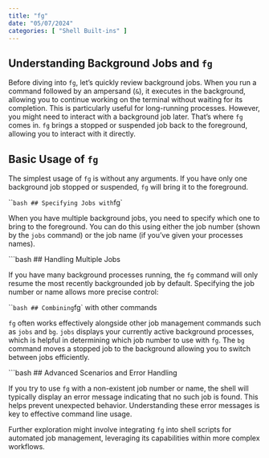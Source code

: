 ```yaml
---
title: "fg"
date: "05/07/2024"
categories: [ "Shell Built-ins" ]
---
```

## Understanding Background Jobs and `fg`

Before diving into `fg`, let's quickly review background jobs.  When you run a command followed by an ampersand (`&`), it executes in the background, allowing you to continue working on the terminal without waiting for its completion.  This is particularly useful for long-running processes.  However, you might need to interact with a background job later. That's where `fg` comes in.  `fg` brings a stopped or suspended job back to the foreground, allowing you to interact with it directly.


## Basic Usage of `fg`

The simplest usage of `fg` is without any arguments.  If you have only one background job stopped or suspended, `fg` will bring it to the foreground.

```bash
## Specifying Jobs with `fg`

When you have multiple background jobs, you need to specify which one to bring to the foreground.  You can do this using either the job number (shown by the `jobs` command) or the job name (if you've given your processes names).

```bash
## Handling Multiple Jobs

If you have many background processes running, the `fg` command will only resume the most recently backgrounded job by default.  Specifying the job number or name allows more precise control:


```bash
## Combining `fg` with other commands

`fg` often works effectively alongside other job management commands such as `jobs` and `bg`. `jobs` displays your currently active background processes, which is helpful in determining which job number to use with `fg`.  The `bg` command moves a stopped job to the background allowing you to switch between jobs efficiently.

```bash
## Advanced Scenarios and Error Handling

If you try to use `fg` with a non-existent job number or name, the shell will typically display an error message indicating that no such job is found.  This helps prevent unexpected behavior.  Understanding these error messages is key to effective command line usage.

Further exploration might involve integrating `fg` into shell scripts for automated job management, leveraging its capabilities within more complex workflows.

